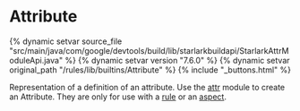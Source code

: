 <html devsite>
<head>
  <meta name="project_path" value="/_project.yaml">
  <meta name="book_path" value="/versions/7.6.0/_book.yaml">
</head>
<body>

<h1 class="page-title" id="modules.Attribute">Attribute</h1>

{% dynamic setvar source_file "src/main/java/com/google/devtools/build/lib/starlarkbuildapi/StarlarkAttrModuleApi.java" %}
{% dynamic setvar version "7.6.0" %}
{% dynamic setvar original_path "/rules/lib/builtins/Attribute" %}
{% include "_buttons.html" %}
<!-- {% raw %} -->

Representation of a definition of an attribute. Use the <a href="../toplevel/attr.html">attr</a> module to create an Attribute. They are only for use with a <a href="../globals/bzl.html#rule">rule</a> or an <a href="../globals/bzl.html#aspect">aspect</a>.



</body>
</html>

<!-- {% endraw %} -->
